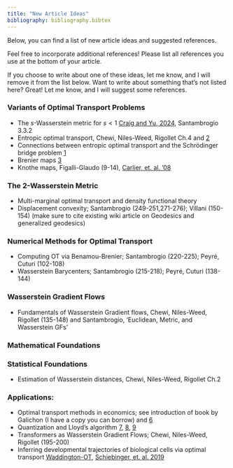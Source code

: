 ```yaml
---
title: "New Article Ideas"
bibliography: bibliography.bibtex
---
```


Below, you can find a list of new article ideas and suggested references.

Feel free to incorporate additional references! Please list all references you use at the bottom of your article.

If you choose to write about one of these ideas, let me know, and I will remove it from the list below. Want to write about something that's not listed here? Great! Let me know, and I will suggest some references.

### Variants of Optimal Transport Problems
-   The $s$-Wasserstein metric for $s<1$ [Craig and Yu, 2024](https://arxiv.org/abs/2411.12153), Santambrogio 3.3.2
-   Entropic optimal transport, Chewi, Niles-Weed, Rigollet Ch.4 and [2](https://www.math.columbia.edu/~mnutz/docs/EOT_lecture_notes.pdf)
-   Connections between entropic optimal transport and the Schrödinger bridge problem [1](https://www.math.ucdavis.edu/~saito/data/acha.read.s19/leonard_survey-schroedinger-problem-optxport.pdf)
-   Brenier maps [3](https://arxiv.org/abs/2404.02855)
-   Knothe maps, Figalli-Glaudo (9-14), [Carlier, et. al. '08](https://arxiv.org/abs/0810.4153)

### The 2-Wasserstein Metric
-   Multi-marginal optimal transport and density functional theory
-   Displacement convexity; Santambrogio (249-251,271-276); Villani (150-154) (make sure to cite existing wiki article on Geodesics and generalized geodesics)

### Numerical Methods for Optimal Transport
-   Computing OT via Benamou-Brenier; Santambrogio (220-225); Peyré, Cuturi (102-108)
-   Wasserstein Barycenters; Santambrogio (215-218); Peyré, Cuturi (138-144)

### Wasserstein Gradient Flows
-   Fundamentals of Wasserstein Gradient flows, Chewi, Niles-Weed, Rigollet (135-148) and Santambrogio, 'Euclidean, Metric, and Wasserstein GFs'

### Mathematical Foundations


### Statistical Foundations
-   Estimation of Wasserstein distances, Chewi, Niles-Weed, Rigollet Ch.2


### Applications:
-   Optimal transport methods in economics; see introduction of book by Galichon (I have a copy you can borrow) and [6](https://arxiv.org/abs/2107.04700)
-   Quantization and Lloyd's algorithm [7](https://hal.science/hal-03256039/document), [8](https://link.springer.com/content/pdf/10.1007/978-3-030-01947-1_7.pdf), [9](https://link.springer.com/content/pdf/10.1007/978-3-319-99689-9_6.pdf)
-   Transformers as Wasserstein Gradient Flows; Chewi, Niles-Weed, Rigollet (195-200)
-   Inferring developmental trajectories of biological cells via optimal transport [Waddington-OT](https://broadinstitute.github.io/wot/tutorial/), [Schiebinger, et. al. 2019](https://www.cell.com/cell/fulltext/S0092-8674(19)30039-X)
